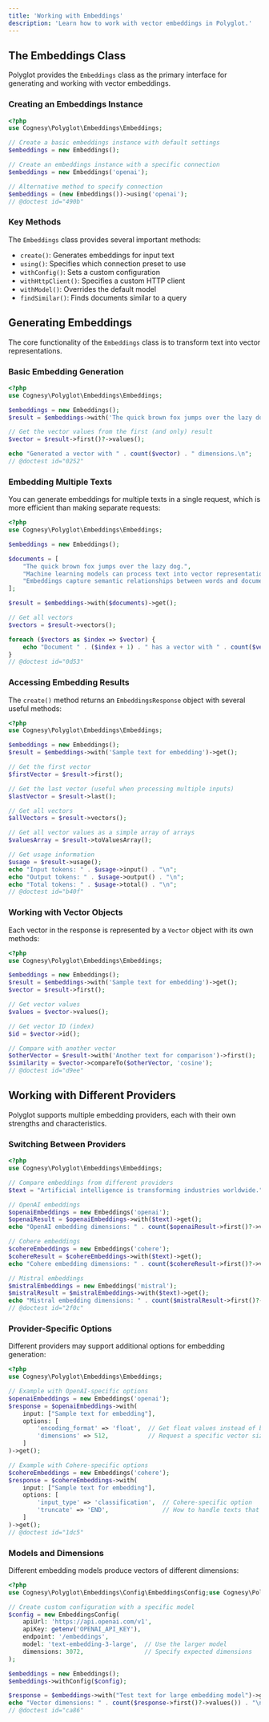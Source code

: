 ```yaml
---
title: 'Working with Embeddings'
description: 'Learn how to work with vector embeddings in Polyglot.'
---
```


## The Embeddings Class

Polyglot provides the `Embeddings` class as the primary interface for generating and working with vector embeddings.

### Creating an Embeddings Instance

```php
<?php
use Cognesy\Polyglot\Embeddings\Embeddings;

// Create a basic embeddings instance with default settings
$embeddings = new Embeddings();

// Create an embeddings instance with a specific connection
$embeddings = new Embeddings('openai');

// Alternative method to specify connection
$embeddings = (new Embeddings())->using('openai');
// @doctest id="490b"
```

### Key Methods

The `Embeddings` class provides several important methods:

- `create()`: Generates embeddings for input text
- `using()`: Specifies which connection preset to use
- `withConfig()`: Sets a custom configuration
- `withHttpClient()`: Specifies a custom HTTP client
- `withModel()`: Overrides the default model
- `findSimilar()`: Finds documents similar to a query




## Generating Embeddings

The core functionality of the `Embeddings` class is to transform text into vector representations.

### Basic Embedding Generation

```php
<?php
use Cognesy\Polyglot\Embeddings\Embeddings;

$embeddings = new Embeddings();
$result = $embeddings->with('The quick brown fox jumps over the lazy dog.')->get();

// Get the vector values from the first (and only) result
$vector = $result->first()?->values();

echo "Generated a vector with " . count($vector) . " dimensions.\n";
// @doctest id="0252"
```

### Embedding Multiple Texts

You can generate embeddings for multiple texts in a single request, which is more efficient than making separate requests:

```php
<?php
use Cognesy\Polyglot\Embeddings\Embeddings;

$embeddings = new Embeddings();

$documents = [
    "The quick brown fox jumps over the lazy dog.",
    "Machine learning models can process text into vector representations.",
    "Embeddings capture semantic relationships between words and documents."
];

$result = $embeddings->with($documents)->get();

// Get all vectors
$vectors = $result->vectors();

foreach ($vectors as $index => $vector) {
    echo "Document " . ($index + 1) . " has a vector with " . count($vector->values()) . " dimensions.\n";
}
// @doctest id="0d53"
```

### Accessing Embedding Results

The `create()` method returns an `EmbeddingsResponse` object with several useful methods:

```php
<?php
use Cognesy\Polyglot\Embeddings\Embeddings;

$embeddings = new Embeddings();
$result = $embeddings->with('Sample text for embedding')->get();

// Get the first vector
$firstVector = $result->first();

// Get the last vector (useful when processing multiple inputs)
$lastVector = $result->last();

// Get all vectors
$allVectors = $result->vectors();

// Get all vector values as a simple array of arrays
$valuesArray = $result->toValuesArray();

// Get usage information
$usage = $result->usage();
echo "Input tokens: " . $usage->input() . "\n";
echo "Output tokens: " . $usage->output() . "\n";
echo "Total tokens: " . $usage->total() . "\n";
// @doctest id="b40f"
```

### Working with Vector Objects

Each vector in the response is represented by a `Vector` object with its own methods:

```php
<?php
use Cognesy\Polyglot\Embeddings\Embeddings;

$embeddings = new Embeddings();
$result = $embeddings->with('Sample text for embedding')->get();
$vector = $result->first();

// Get vector values
$values = $vector->values();

// Get vector ID (index)
$id = $vector->id();

// Compare with another vector
$otherVector = $result->with('Another text for comparison')->first();
$similarity = $vector->compareTo($otherVector, 'cosine');
// @doctest id="d9ee"
```



## Working with Different Providers

Polyglot supports multiple embedding providers, each with their own strengths and characteristics.

### Switching Between Providers

```php
<?php
use Cognesy\Polyglot\Embeddings\Embeddings;

// Compare embeddings from different providers
$text = "Artificial intelligence is transforming industries worldwide.";

// OpenAI embeddings
$openaiEmbeddings = new Embeddings('openai');
$openaiResult = $openaiEmbeddings->with($text)->get();
echo "OpenAI embedding dimensions: " . count($openaiResult->first()?->values()) . "\n";

// Cohere embeddings
$cohereEmbeddings = new Embeddings('cohere');
$cohereResult = $cohereEmbeddings->with($text)->get();
echo "Cohere embedding dimensions: " . count($cohereResult->first()?->values()) . "\n";

// Mistral embeddings
$mistralEmbeddings = new Embeddings('mistral');
$mistralResult = $mistralEmbeddings->with($text)->get();
echo "Mistral embedding dimensions: " . count($mistralResult->first()?->values()) . "\n";
// @doctest id="2f0c"
```

### Provider-Specific Options

Different providers may support additional options for embedding generation:

```php
<?php
use Cognesy\Polyglot\Embeddings\Embeddings;

// Example with OpenAI-specific options
$openaiEmbeddings = new Embeddings('openai');
$response = $openaiEmbeddings->with(
    input: ["Sample text for embedding"],
    options: [
        'encoding_format' => 'float',  // Get float values instead of base64
        'dimensions' => 512,           // Request a specific vector size (if supported)
    ]
)->get();

// Example with Cohere-specific options
$cohereEmbeddings = new Embeddings('cohere');
$response = $cohereEmbeddings->with(
    input: ["Sample text for embedding"],
    options: [
        'input_type' => 'classification',  // Cohere-specific option
        'truncate' => 'END',               // How to handle texts that exceed the token limit
    ]
)->get();
// @doctest id="1dc5"
```

### Models and Dimensions

Different embedding models produce vectors of different dimensions:

```php
<?php
use Cognesy\Polyglot\Embeddings\Config\EmbeddingsConfig;use Cognesy\Polyglot\Embeddings\Embeddings;

// Create custom configuration with a specific model
$config = new EmbeddingsConfig(
    apiUrl: 'https://api.openai.com/v1',
    apiKey: getenv('OPENAI_API_KEY'),
    endpoint: '/embeddings',
    model: 'text-embedding-3-large',  // Use the larger model
    dimensions: 3072,                 // Specify expected dimensions
);

$embeddings = new Embeddings();
$embeddings->withConfig($config);

$response = $embeddings->with("Test text for large embedding model")->get();
echo "Vector dimensions: " . count($response->first()?->values()) . "\n";
// @doctest id="ca86"
```


